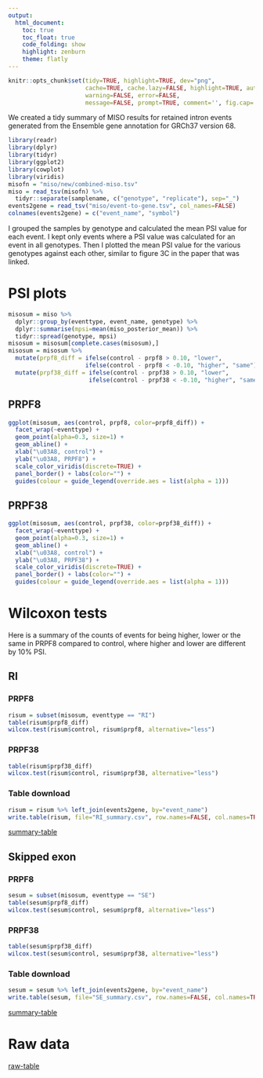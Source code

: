 ```yaml
---
output:
  html_document:
    toc: true
    toc_float: true
    code_folding: show
    highlight: zenburn
    theme: flatly
---
```


```r
knitr::opts_chunk$set(tidy=TRUE, highlight=TRUE, dev="png",
                      cache=TRUE, cache.lazy=FALSE, highlight=TRUE, autodep=TRUE,
                      warning=FALSE, error=FALSE,
                      message=FALSE, prompt=TRUE, comment='', fig.cap='')
```

We created a tidy summary of MISO results for retained intron events
generated from the Ensemble gene annotation for GRCh37 version 68.

```r
library(readr)
library(dplyr)
library(tidyr)
library(ggplot2)
library(cowplot)
library(viridis)
misofn = "miso/new/combined-miso.tsv"
miso = read_tsv(misofn) %>%
  tidyr::separate(samplename, c("genotype", "replicate"), sep="_")
events2gene = read_tsv("miso/event-to-gene.tsv", col_names=FALSE)
colnames(events2gene) = c("event_name", "symbol")
```

I grouped the samples by genotype and calculated the mean PSI value for
each event. I kept only events where a PSI value was calculated for an
event in all genotypes. Then I plotted the mean PSI value for the various
genotypes against each other, similar to figure 3C in the paper that was
linked.

# PSI plots

```r
misosum = miso %>%
  dplyr::group_by(eventtype, event_name, genotype) %>%
  dplyr::summarise(mpsi=mean(miso_posterior_mean)) %>%
  tidyr::spread(genotype, mpsi)
misosum = misosum[complete.cases(misosum),]
misosum = misosum %>%
  mutate(prpf8_diff = ifelse(control - prpf8 > 0.10, "lower",
                      ifelse(control - prpf8 < -0.10, "higher", "same"))) %>%
  mutate(prpf38_diff = ifelse(control - prpf38 > 0.10, "lower",
                       ifelse(control - prpf38 < -0.10, "higher", "same")))
```

## PRPF8
```r
ggplot(misosum, aes(control, prpf8, color=prpf8_diff)) +
  facet_wrap(~eventtype) +
  geom_point(alpha=0.3, size=1) +
  geom_abline() +
  xlab("\u03A8, control") +
  ylab("\u03A8, PRPF8") +
  scale_color_viridis(discrete=TRUE) +
  panel_border() + labs(color="") +
  guides(colour = guide_legend(override.aes = list(alpha = 1)))
```

## PRPF38
```r
ggplot(misosum, aes(control, prpf38, color=prpf38_diff)) +
  facet_wrap(~eventtype) +
  geom_point(alpha=0.3, size=1) +
  geom_abline() +
  xlab("\u03A8, control") +
  ylab("\u03A8, PRPF38") +
  scale_color_viridis(discrete=TRUE) +
  panel_border() + labs(color="") +
  guides(colour = guide_legend(override.aes = list(alpha = 1)))
```

# Wilcoxon tests

Here is a summary of the counts of events for being higher, lower or the same
in PRPF8 compared to control, where higher and lower are different by 10% PSI.

## RI

### PRPF8

```r
risum = subset(misosum, eventtype == "RI")
table(risum$prpf8_diff)
wilcox.test(risum$control, risum$prpf8, alternative="less")
```

### PRPF38

```r
table(risum$prpf38_diff)
wilcox.test(risum$control, risum$prpf38, alternative="less")
```

### Table download
```r
risum = risum %>% left_join(events2gene, by="event_name")
write.table(risum, file="RI_summary.csv", row.names=FALSE, col.names=TRUE, quote=FALSE, sep=",")
```


[summary-table](RI_summary.csv)

## Skipped exon

### PRPF8
```r
sesum = subset(misosum, eventtype == "SE")
table(sesum$prpf8_diff)
wilcox.test(sesum$control, sesum$prpf8, alternative="less")
```

### PRPF38

```r
table(sesum$prpf38_diff)
wilcox.test(sesum$control, sesum$prpf38, alternative="less")
```

### Table download
```r
sesum = sesum %>% left_join(events2gene, by="event_name")
write.table(sesum, file="SE_summary.csv", row.names=FALSE, col.names=TRUE, quote=FALSE, sep=",")
```

[summary-table](SE_summary.csv)

# Raw data

[raw-table](miso/combined-miso.tsv.gz)
